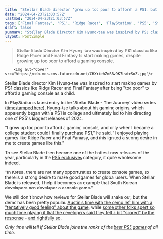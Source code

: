 ```yaml
---
title: "Stellar Blade director 'grew up too poor to afford' a PS1, but when he finally got one in college, Ridge Racer and Final Fantasy inspired him to make games"
date: "2024-04-23T21:03:57Z"
lastmod: "2024-04-23T21:03:57Z"
tags: ['Final Fantasy', 'PS1', 'Ridge Racer', 'PlayStation', 'PS5', 'Stellar Blade', 'PS5 Exclusives']
draft: false
summary: "Stellar Blade Director Kim Hyung-tae was inspired by PS1 classics like Ridge Racer and Final Fantasy to start making games, despite growing up too poor to afford a gaming console."
layout: PostSimple
---
```

> Stellar Blade Director Kim Hyung-tae was inspired by PS1 classics like Ridge Racer and Final Fantasy to start making games, despite growing up too poor to afford a gaming console.


        <img alt="Cover" src="https://cdn.mos.cms.futurecdn.net/CHXYiehZmS8v9K7LwteSoZ.jpg"/>
        
Stellar Blade director Kim Hyung-tae was inspired to start making games by PS1 classics like Ridge Racer and Final Fantasy after being "too poor" to afford a gaming console as a child.

In PlayStation's latest entry in the 'Stellar Blade - The Journey' video series ([timestamped here](https://youtu.be/lURBM0Mgtes?si=tRSoQgZ5WmwZKFUv&t=509)), Hyung-tae talks about his gaming origins, which apparently began with a PS1 in college and ultimately led to him directing one of PS5's biggest releases of 2024.

"I grew up too poor to afford a gaming console, and only when I became a college student could I finally purchase PS1," he said. "I enjoyed playing games like Ridge Racer and Final Fantasy, and this ignited a strong desire in me to create games like this."

To see Stellar Blade then become one of the hottest new releases of the year, particularly in the [PS5 exclusives](https://www.gamesradar.com/ps5-exclusives/) category, it quite wholesome indeed. 

"In Korea, there are not many opportunities to create console games, so there is a strong desire to make good games for global users. When Stellar Blade is released, I help it becomes an example that South Korean developers can developer a console game."

We still don't know how reviews for Stellar Blade will shake out, but the demo has been pretty popular. [Austin's time with the demo left him with a "tentatively good feeling" about the game](https://www.gamesradar.com/stellar-blade-hands-on-preview/), while [some other folks spent so much time playing it that the developers said they felt a bit "scared" by the response](https://www.gamesradar.com/stellar-blade-dev-a-bit-scared-by-diehard-fans-whove-somehow-already-put-50-hours-into-the-ps5-action-rpg-please-go-easy-on-the-demo/) - [and rightfully so](https://www.gamesradar.com/games/action/oh-thats-why-the-stellar-blade-devs-were-terrified-by-demo-players-one-fans-spent-about-60-hours-maxing-eves-skill-tree-before-the-action-rpg-is-even-out/).

*Only time will tell if Stellar Blade joins the ranks of the *[<em>best PS5 games</em>](https://www.gamesradar.com/best-ps5-games/)* of all time.*
        